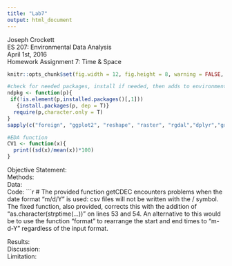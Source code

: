 ```yaml
---
title: "Lab7"
output: html_document
---
```


Joseph Crockett  
ES 207: Environmental Data Analysis  
April 1st, 2016  
Homework Assignment 7: Time & Space  


```r
knitr::opts_chunk$set(fig.width = 12, fig.height = 8, warning = FALSE, message = FALSE)

#check for needed packages, install if needed, then adds to environment
ndpkg <- function(p){
 if(!is.element(p,installed.packages()[,1]))
   {install.packages(p, dep = T)}
  require(p,character.only = T)
}
sapply(c("foreign", "ggplot2", "reshape", "raster", "rgdal","dplyr","gridExtra"), ndpkg)

#EDA function
CV1 <- function(x){
  print((sd(x)/mean(x))*100)
}

```


Objective Statement:   
Methods:  
Data:  
Code: 
```r
# The provided function getCDEC encounters problems when the date format "m/d/Y" is used: csv files will not be written with the / symbol.  The fixed function, also provided, corrects this with the addition of "as.character(strptime(...))" on lines 53 and 54.  An alternative to this would be to use the function "format" to rearrange the start and end times to "m-d-Y" regardless of the input format.


Results:  
Discussion:  
Limitation:  